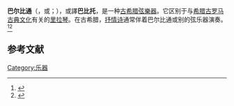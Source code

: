 '''巴尔比通'''（{{lang-el|βάρβιτον}}，或{{lang|el|βάρβιτος}}；{{Lang-la|''barbitus''}}），或譯'''巴比托'''，是一种[[古希腊|古希腊]][[弦樂器|弦樂器]]。它区别于与[[希腊文学|希腊]][[古罗马|古罗马]][[西洋古典學|古典文化]]有关的[[里拉琴|里拉琴]]。在古希腊，[[抒情诗|抒情诗]]通常伴着巴尔比通或别的弦乐器演奏。<ref name=Oxon>{{Cite book | author = Cecil Maurice Bowra | title = Greek Lyric Poetry: From Alcman to Simonides | location = [[英国|英国]][[牛津|牛津]] | publisher = [[牛津大学出版社|牛津大学出版社]] | date = 1961 | pages = 3  | accessdate = 2013-07-14  | language = 英语 | quote = }}</ref><ref>{{Cite EB1911|last=Schlesinger |first=Kathleen |wstitle=Barbiton |volume=3}}</ref>

==参考文献==
{{reflist}}
[[Category:乐器|Category:乐器]]
